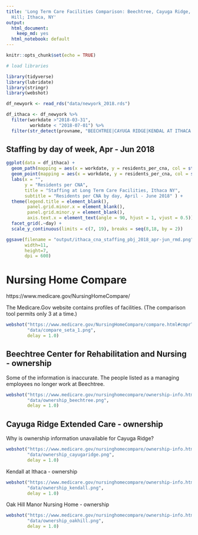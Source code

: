 ```yaml
---
title: 'Long Term Care Facilities Comparison: Beechtree, Cayuga Ridge, Kendall, Oak
  Hill; Ithaca, NY'
output:
  html_document: 
    keep_md: yes
  html_notebook: default
---
```



```r
knitr::opts_chunk$set(echo = TRUE)
```

```r
# load libraries

library(tidyverse)
library(lubridate)
library(stringr)
library(webshot)

```


```r

df_newyork <- read_rds("data/newyork_2018.rds")

df_ithaca <- df_newyork %>%
  filter(workdate >"2018-03-31",
         workdate < "2018-07-01") %>%
  filter(str_detect(provname, "BEECHTREE|CAYUGA RIDGE|KENDAL AT ITHACA|OAK HILL"))


```


## Staffing by day of week, Apr - Jun 2018


```r


ggplot(data = df_ithaca) +
  geom_path(mapping = aes(x = workdate, y = residents_per_cna, col = str_trunc(provname, 10) ), size = 0.3 ) +
  geom_point(mapping = aes(x = workdate, y = residents_per_cna, col = str_trunc(provname, 10)), size = 1.5) +
  labs(x = "",
       y = "Residents per CNA",
       title = "Staffing at Long Term Care Facilities, Ithaca NY",
       subtitle = "Residents per CNA by day, April - June 2018" ) +
  theme(legend.title = element_blank(),
        panel.grid.minor.x = element_blank(),
        panel.grid.minor.y = element_blank(),
        axis.text.x = element_text(angle = 90, hjust = 1, vjust = 0.5)) +
  facet_grid(.~day) +
  scale_y_continuous(limits = c(7, 19), breaks = seq(8,18, by = 2))

ggsave(filename = "output/ithaca_cna_staffing_pbj_2018_apr-jun_rmd.png",
       width=11,
       height=7,
       dpi = 600)

```



# Nursing Home Compare

https://www.medicare.gov/NursingHomeCompare/


The Medicare.Gov website contains profiles of facilities. (The comparison tool permits only 3 at a time.)


```r

webshot("https://www.medicare.gov/NursingHomeCompare/compare.html#cmprTab=0&cmprID=335017%2C335249%2C335793&cmprDist=1.5%2C2.4%2C4.3&lat=42.435511&lng=-76.5257007&loc=14850",
        "data/compare_seta_1.png",
        delay = 1.0)

```

## Beechtree Center for Rehabilitation and Nursing - ownership

Some of the information is inaccurate. The people listed as a managing employees no longer work at Beechtree.  

```r

webshot("https://www.medicare.gov/nursinghomecompare/ownership-info.html?ID=335017",
        "data/ownership_beechtree.png",
        delay = 1.0)
```


## Cayuga Ridge Extended Care - ownership

Why is ownership information unavailable for Cayuga Ridge?

```r

webshot("https://www.medicare.gov/nursinghomecompare/ownership-info.html?ID=335249",
        "data/ownership_cayugaridge.png",
        delay = 1.0)

```

Kendall at Ithaca - ownership

```r

webshot("https://www.medicare.gov/nursinghomecompare/ownership-info.html?ID=335793",
        "data/ownership_kendall.png",
        delay = 1.0)

```


Oak Hill Manor Nursing Home - ownership

```r


webshot("https://www.medicare.gov/nursinghomecompare/ownership-info.html?ID=335225",
        "data/ownership_oakhill.png",
        delay = 1.0)

```



